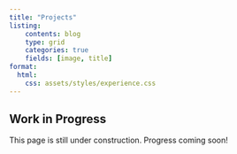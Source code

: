 ```yaml
---
title: "Projects"
listing:
    contents: blog
    type: grid
    categories: true
    fields: [image, title]
format:
  html:
    css: assets/styles/experience.css
---
```


::: {.callout-caution}
# Work in Progress
This page is still under construction.
Progress coming soon!
:::
